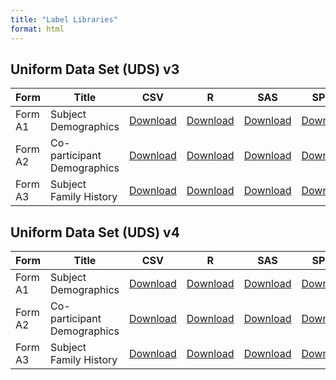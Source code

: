 ```yaml
---
title: "Label Libraries"
format: html
---
```


## Uniform Data Set (UDS) v3

|    Form    |         Title        |      CSV       |      R       |     SAS      |    SPSS      |   Stata      |
|------------|----------------------|----------------|--------------|--------------|--------------|--------------|
| Form A1    | Subject Demographics |  [Download]()  | [Download]() | [Download]() | [Download]() | [Download]() |
| Form A2    | Co-participant Demographics |  [Download]()  | [Download]() | [Download]() | [Download]() | [Download]() |
| Form A3    | Subject Family History |  [Download]()  | [Download]() | [Download]() | [Download]() | [Download]() |

## Uniform Data Set (UDS) v4

|    Form    |         Title        |      CSV       |      R       |     SAS      |    SPSS      |   Stata      |
|------------|----------------------|----------------|--------------|--------------|--------------|--------------|
| Form A1    | Subject Demographics |  [Download]()  | [Download]() | [Download]() | [Download]() | [Download]() |
| Form A2    | Co-participant Demographics |  [Download]()  | [Download]() | [Download]() | [Download]() | [Download]() |
| Form A3    | Subject Family History |  [Download]()  | [Download]() | [Download]() | [Download]() | [Download]() |
